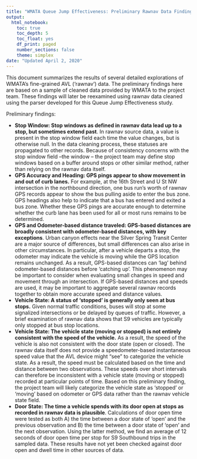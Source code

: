 ```yaml
---
title: "WMATA Queue Jump Effectiveness: Preliminary Rawnav Data Findings"
output: 
  html_notebook:
    toc: true
    toc_depth: 5
    toc_float: yes
    df_print: paged
    number_sections: false
    theme: simplex
date: "Updated April 2, 2020"
---
```


This document summarizes the results of several detailed explorations of WMATA's fine-grained AVL ('rawnav') data. The preliminary findings here are based on a sample of cleaned data provided by WMATA to the project team. These findings will later be reexamined using rawnav data cleaned using the parser developed for this Queue Jump Effectiveness study. 

Preliminary findings:

* **Stop Window: Stop windows as defined in rawnav data lead up to a stop, but sometimes extend past**. In rawnav source data, a value is present in the stop window field each time the value changes, but is otherwise null. In the data cleaning process, these statuses are propagated to other records. Because of consistency concerns with the stop window field --the window -- the project team may define stop windows based on a buffer around stops or other similar method, rather than relying on the rawnav data itself.
* **GPS Accuracy and Heading: GPS pings appear to show movement in and out of curb lanes.** For example, at the 16th Street and U St NW intersection in the northbound direction, one bus run's worth of rawnav GPS records appear to show the bus pulling aside to enter the bus zone. GPS headings also help to indicate that a bus has entered and exited a bus zone. Whether these GPS pings are accurate enough to determine whether the curb lane has been used for all or most runs remains to be determined.
* **GPS and Odometer-based distance traveled: GPS-based distances are broadly consistent with odometer-based distances, with key exceptions**. Urban canyon effects near the Silver Spring Transit Center are a major source of differences, but small differences can also arise in other circumstances. In particular, after a vehicle departs a stop, the odometer may indicate the vehicle is moving while the GPS location remains unchanged. As a result, GPS-based distances can 'lag' behind odometer-based distances before 'catching up'. This phenomenon may be important to consider when evaluating small changes in speed and movement through an intersection. If GPS-based distances and speeds are used, it may be important to aggregate several rawnav records together to obtain more accurate speed and distance values.  
* **Vehicle State: A status of 'stopped' is generally only seen at bus stops.** Given normal traffic conditions, buses will stop at some signalized intersections or be delayed by queues of traffic. However, a brief examination of rawnav data shows that S9 vehicles are typically only stopped at bus stop locations.
* **Vehicle State: The vehicle state (moving or stopped) is not entirely consistent with the speed of the vehicle.** As a result, the speed of the vehicle is also not consistent with the door state (open or closed). The rawnav data itself does not provide a speedometer-based instantaneous speed value that the AVL device might "see" to categorize the vehicle state. As a result, the speed must be calculated based on the time and distance between two observations. These speeds over short intervals can therefore be inconsistent with a vehicle state (moving or stopped) recorded at particular points of time. Based on this preliminary finding, the project team will likely categorize the vehicle state as 'stopped' or 'moving' based on odometer or GPS data rather than the rawnav vehicle state field.
* **Door State: The time a vehicle spends with its door open at stops as recorded in rawnav data is plausible**. Calculations of door open time were tested as both A) the time between a door state of 'open' and the previous observation and B) the time between a door state of 'open' and the next observation. Using the latter method, we find an average of 12 seconds of door open time per stop for S9 Southbound trips in the sampled data. These results have not yet been checked against door open and dwell time in other sources of data.
